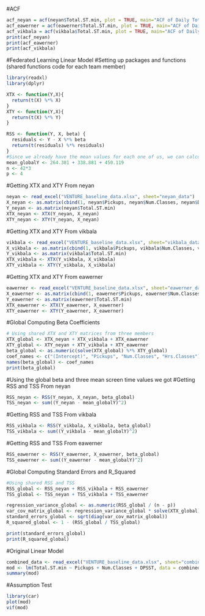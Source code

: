 #ACF
```r
acf_neyan = acf(neyan$Total.ST.min, plot = TRUE, main="ACF of Daily Total Screen Time (neyan)")
acf_eawerner = acf(eawerner$Total.ST.min, plot = TRUE, main="ACF of Daily Total Screen Time (eawerner)")
acf_vikbala = acf(vikbala$Total.ST.min, plot = TRUE, main="ACF of Daily Total Screen Time (vikbala)")
print(acf_neyan)
print(acf_eawerner)
print(acf_vikbala)
```

#Federated Learning Linear Model
#Setting up packages and functions (shared functions code for each team member)
```r
library(readxl)
library(dplyr)

XTX <- function(Y,X){
  return(t(X) %*% X)
}
XTY <- function(Y,X){
  return(t(X) %*% Y)
}

RSS <- function(Y, X, beta) {
  residuals <- Y - X %*% beta
  return(t(residuals) %*% residuals)
}
#Since we already have the mean values for each one of us, we can calculate the global mean.
mean_globalY <- 264.381 + 338.881 + 450.119
n <- 42*3
p <- 4
```

#Getting XTX and XTY From neyan
```r
neyan <- read_excel("VENTURE_baseline_data.xlsx", sheet="neyan_data")
X_neyan <- as.matrix(cbind(1, neyan$Pickups, neyan$Num.Classes, neyan$DPSST))
Y_neyan <- as.matrix(neyan$Total.ST.min)
XTX_neyan <- XTX(Y_neyan, X_neyan)
XTY_neyan <- XTY(Y_neyan, X_neyan)
```

#Getting XTX and XTY From vikbala
```r
vikbala <- read_excel("VENTURE_baseline_data.xlsx", sheet="vikbala_data")
X_vikbala <- as.matrix(cbind(1, vikbala$Pickups, vikbala$Num.Classes, vikbala$DPSST))
Y_vikbala <- as.matrix(vikbala$Total.ST.min)
XTX_vikbala <- XTX(Y_vikbala, X_vikbala)
XTY_vikbala <- XTY(Y_vikbala, X_vikbala)
```

#Getting XTX and XTY From eawerner
```r
eawerner <- read_excel("VENTURE_baseline_data.xlsx", sheet="eawerner_data")
X_eawerner <- as.matrix(cbind(1, eawerner$Pickups, eawerner$Num.Classes, eawerner$DPSST))
Y_eawerner <- as.matrix(eawerner$Total.ST.min)
XTX_eawerner <- XTX(Y_eawerner, X_eawerner)
XTY_eawerner <- XTY(Y_eawerner, X_eawerner)

```

#Global Computing Beta Coefficients
```r
# Using shared XTX and XTY matrices from three members
XTX_global <- XTX_neyan + XTX_vikbala + XTX_eawerner
XTY_global <- XTY_neyan + XTY_vikbala + XTY_eawerner
beta_global <- as.numeric(solve(XTX_global) %*% XTY_global)
coef_names <- c("(Intercept)", "Pickups", "Num.Classes", "Hrs.Classes")
names(beta_global) <- coef_names
print(beta_global)
```

#Using the global beta and three mean screen time values we got
#Getting RSS and TSS From neyan
```r
RSS_neyan <- RSS(Y_neyan, X_neyan, beta_global)
TSS_neyan <- sum((Y_neyan - mean_globalY)^2)
```

#Getting RSS and TSS From vikbala
```r
RSS_vikbala <- RSS(Y_vikbala, X_vikbala, beta_global)
TSS_vikbala <- sum((Y_vikbala - mean_globalY)^2)
```

#Getting RSS and TSS From eawerner
```r
RSS_eawerner <- RSS(Y_eawerner, X_eawerner, beta_global)
TSS_eawerner <- sum((Y_eawerner - mean_globalY)^2)
```

#Global Computing Standard Errors and R_Squared
```r
#Using shared RSS and TSS
RSS_global <- RSS_neyan + RSS_vikbala + RSS_eawerner
TSS_global <- TSS_neyan + TSS_vikbala + TSS_eawerner

regression_variance_global <- as.numeric(RSS_global / (n - p))
var_cov_matrix_global <- regression_variance_global * solve(XTX_global)
standard_errors_global <- sqrt(diag(var_cov_matrix_global))
R_squared_global <- 1 - (RSS_global / TSS_global)

print(standard_errors_global)
print(R_squared_global)
```

#Original Linear Model
```r
combined_data <- read_excel("VENTURE_baseline_data.xlsx", sheet="combined_raw_data")
mod <- lm(Total.ST.min ~ Pickups + Num.Classes + DPSST, data = combined_data)
summary(mod)
```

#Assumption Test
```r
library(car)
plot(mod)
vif(mod)
```




